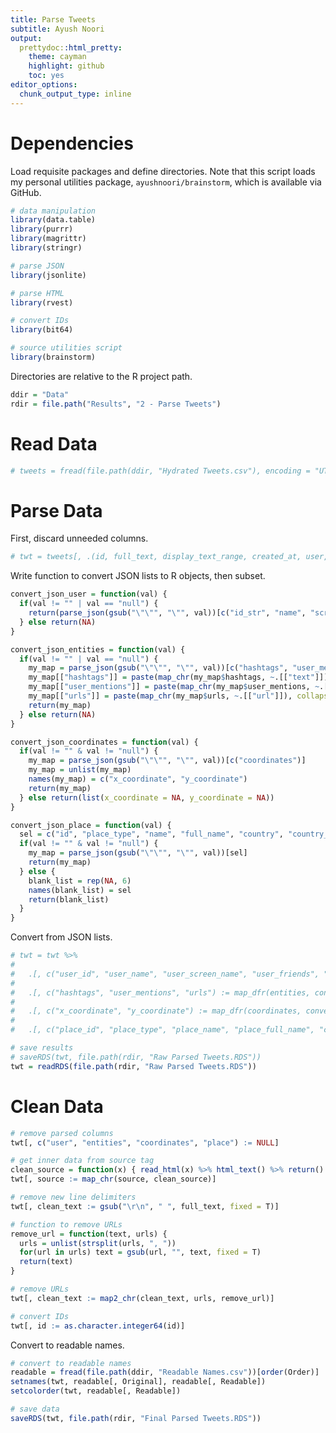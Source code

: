 ```yaml
---
title: Parse Tweets
subtitle: Ayush Noori
output:
  prettydoc::html_pretty:
    theme: cayman
    highlight: github
    toc: yes
editor_options: 
  chunk_output_type: inline
---
```


# Dependencies

Load requisite packages and define directories. Note that this script loads my personal utilities package, `ayushnoori/brainstorm`, which is available via GitHub.

```r

# data manipulation
library(data.table)
library(purrr)
library(magrittr)
library(stringr)

# parse JSON
library(jsonlite)

# parse HTML
library(rvest)

# convert IDs
library(bit64)

# source utilities script
library(brainstorm)

```

Directories are relative to the R project path.

```r

ddir = "Data"
rdir = file.path("Results", "2 - Parse Tweets")

```

# Read Data

```r

# tweets = fread(file.path(ddir, "Hydrated Tweets.csv"), encoding = "UTF-8")

```

# Parse Data

First, discard unneeded columns.

```r

# twt = tweets[, .(id, full_text, display_text_range, created_at, user, source, in_reply_to_status_id, in_reply_to_user_id, in_reply_to_screen_name, is_quote_status, quoted_status_id, retweeted, favorited, retweet_count, favorite_count, possibly_sensitive, entities, coordinates, place)]

```

Write function to convert JSON lists to R objects, then subset.

```r

convert_json_user = function(val) {
  if(val != "" | val == "null") {
    return(parse_json(gsub("\"\"", "\"", val))[c("id_str", "name", "screen_name", "friends_count", "followers_count", "verified")])
  } else return(NA) 
}

convert_json_entities = function(val) {
  if(val != "" | val == "null") {
    my_map = parse_json(gsub("\"\"", "\"", val))[c("hashtags", "user_mentions", "urls")]
    my_map[["hashtags"]] = paste(map_chr(my_map$hashtags, ~.[["text"]]), collapse = ", ")
    my_map[["user_mentions"]] = paste(map_chr(my_map$user_mentions, ~.[["screen_name"]]), collapse = ", ")
    my_map[["urls"]] = paste(map_chr(my_map$urls, ~.[["url"]]), collapse = ", ")
    return(my_map)
  } else return(NA) 
}

convert_json_coordinates = function(val) {
  if(val != "" & val != "null") {
    my_map = parse_json(gsub("\"\"", "\"", val))[c("coordinates")]
    my_map = unlist(my_map)
    names(my_map) = c("x_coordinate", "y_coordinate")
    return(my_map)
  } else return(list(x_coordinate = NA, y_coordinate = NA)) 
}

convert_json_place = function(val) {
  sel = c("id", "place_type", "name", "full_name", "country", "country_code")
  if(val != "" & val != "null") {
    my_map = parse_json(gsub("\"\"", "\"", val))[sel]
    return(my_map)
  } else {
    blank_list = rep(NA, 6)
    names(blank_list) = sel
    return(blank_list) 
  }
}

```

Convert from JSON lists.

```r

# twt = twt %>%
#   
#   .[, c("user_id", "user_name", "user_screen_name", "user_friends", "user_followers", "user_verified") := map_dfr(user, convert_json_user)] %>%
#   
#   .[, c("hashtags", "user_mentions", "urls") := map_dfr(entities, convert_json_entities)] %>%
#   
#   .[, c("x_coordinate", "y_coordinate") := map_dfr(coordinates, convert_json_coordinates)] %>%
#   
#   .[, c("place_id", "place_type", "place_name", "place_full_name", "country", "country_code") := map_dfr(place, convert_json_place)]

# save results
# saveRDS(twt, file.path(rdir, "Raw Parsed Tweets.RDS"))
twt = readRDS(file.path(rdir, "Raw Parsed Tweets.RDS"))

```

# Clean Data

```r

# remove parsed columns
twt[, c("user", "entities", "coordinates", "place") := NULL]

# get inner data from source tag
clean_source = function(x) { read_html(x) %>% html_text() %>% return() }
twt[, source := map_chr(source, clean_source)]

# remove new line delimiters
twt[, clean_text := gsub("\r\n", " ", full_text, fixed = T)]

# function to remove URLs
remove_url = function(text, urls) {
  urls = unlist(strsplit(urls, ", "))
  for(url in urls) text = gsub(url, "", text, fixed = T)
  return(text)
}

# remove URLs
twt[, clean_text := map2_chr(clean_text, urls, remove_url)]

# convert IDs
twt[, id := as.character.integer64(id)]

```

Convert to readable names.

```r

# convert to readable names
readable = fread(file.path(ddir, "Readable Names.csv"))[order(Order)]
setnames(twt, readable[, Original], readable[, Readable])
setcolorder(twt, readable[, Readable])

# save data
saveRDS(twt, file.path(rdir, "Final Parsed Tweets.RDS"))

```
